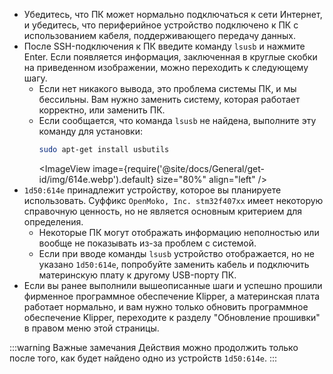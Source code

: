 * Убедитесь, что ПК может нормально подключаться к сети Интернет, и убедитесь, что периферийное устройство подключено к ПК с использованием кабеля, поддерживающего передачу данных.
* После SSH-подключения к ПК введите команду `lsusb` и нажмите Enter. Если появляется информация, заключенная в круглые скобки на приведенном изображении, можно переходить к следующему шагу.
    * Если нет никакого вывода, это проблема системы ПК, и мы бессильны. Вам нужно заменить систему, которая работает корректно, или заменить ПК.
    * Если сообщается, что команда `lsusb` не найдена, выполните эту команду для установки:
        ```bash
        sudo apt-get install usbutils
        ```
        <ImageView image={require('@site/docs/General/get-id/img/614e.webp').default} size="80%" align="left" />
* `1d50:614e` принадлежит устройству, которое вы планируете использовать. Суффикс `OpenMoko, Inc. stm32f407xx` имеет некоторую справочную ценность, но не является основным критерием для определения.
    * Некоторые ПК могут отображать информацию неполностью или вообще не показывать из-за проблем с системой.
    * Если при вводе команды `lsusb` устройство отображается, но не указано `1d50:614e`, попробуйте заменить кабель и подключить материнскую плату к другому USB-порту ПК.
* Если вы ранее выполнили вышеописанные шаги и успешно прошили фирменное программное обеспечение Klipper, а материнская плата работает нормально, и вам нужно только обновить программное обеспечение Klipper, переходите к разделу "Обновление прошивки" в правом меню этой страницы.

:::warning Важные замечания
   Действия можно продолжить только после того, как будет найдено одно из устройств `1d50:614e`.
:::
